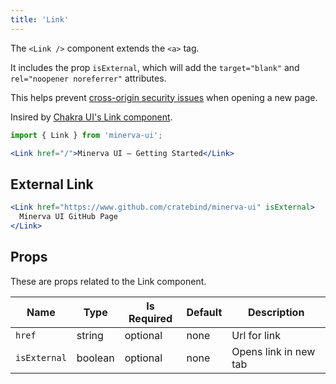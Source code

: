 ```yaml
---
title: 'Link'
---
```


The `<Link />` component extends the `<a>` tag.

It includes the prop `isExternal`, which will add the `target="blank"` and `rel="noopener noreferrer"` attributes.

This helps prevent [cross-origin security issues](https://developers.google.com/web/tools/lighthouse/audits/noopener) when opening a new page.

Insired by [Chakra UI's Link component](https://chakra-ui.com/link).

```js
import { Link } from 'minerva-ui';
```

```jsx live
<Link href="/">Minerva UI – Getting Started</Link>
```

## External Link

```jsx live
<Link href="https://www.github.com/cratebind/minerva-ui" isExternal>
  Minerva UI GitHub Page
</Link>
```

## Props

These are props related to the Link component.

| Name         | Type    | Is Required | Default | Description           |
| ------------ | ------- | ----------- | ------- | --------------------- |
| `href`       | string  | optional    | none    | Url for link          |
| `isExternal` | boolean | optional    | none    | Opens link in new tab |
